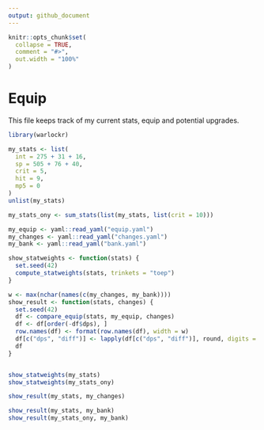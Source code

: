 ```yaml
---
output: github_document
---
```


```r
knitr::opts_chunk$set(
  collapse = TRUE,
  comment = "#>",
  out.width = "100%"
)
```

# Equip

This file keeps track of my current stats, equip and potential upgrades.

```r
library(warlockr)

my_stats <- list(
  int = 275 + 31 + 16,
  sp = 505 + 76 + 40,
  crit = 5,
  hit = 9,
  mp5 = 0
)
unlist(my_stats)

my_stats_ony <- sum_stats(list(my_stats, list(crit = 10)))

my_equip <- yaml::read_yaml("equip.yaml")
my_changes <- yaml::read_yaml("changes.yaml")
my_bank <- yaml::read_yaml("bank.yaml")

show_statweights <- function(stats) {
  set.seed(42)
  compute_statweights(stats, trinkets = "toep")
}

w <- max(nchar(names(c(my_changes, my_bank))))
show_result <- function(stats, changes) {
  set.seed(42)
  df <- compare_equip(stats, my_equip, changes)
  df <- df[order(-df$dps), ]
  row.names(df) <- format(row.names(df), width = w)
  df[c("dps", "diff")] <- lapply(df[c("dps", "diff")], round, digits = 2)
  df
}


show_statweights(my_stats)
show_statweights(my_stats_ony)

show_result(my_stats, my_changes)

show_result(my_stats, my_bank)
show_result(my_stats_ony, my_bank)
```
